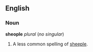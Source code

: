 ==English==
===Noun===
'''sheople''' ''plural'' (''no singular'')

#A less common spelling of [[sheeple]].